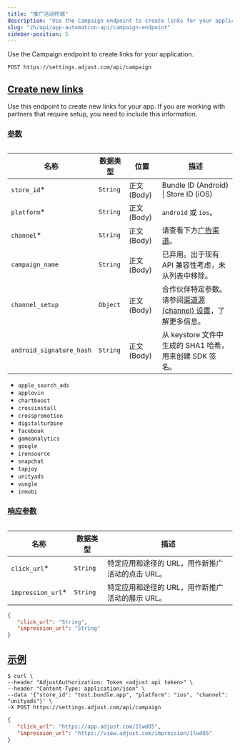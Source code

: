 ```yaml
---
title: "推广活动终端"
description: "Use the Campaign endpoint to create links for your application."
slug: "zh/api/app-automation-api/campaign-endpoint"
sidebar-position: 5
---
```


Use the Campaign endpoint to create links for your application.

<CodeBlock title="终端" highlight="/campaign">

```http
POST https://settings.adjust.com/api/campaign
```

</CodeBlock>

## [Create new links](create-new-links)

Use this endpoint to create new links for your app. If you are working with partners that require setup, you need to include this information.

### [参数](parameters)

<Table>

| 名称                     | 数据类型 | 位置          | 描述                                                                                                        |
| ------------------------ | -------- | ------------- | ----------------------------------------------------------------------------------------------------------- |
| `store_id`\*             | `String` | 正文 \(Body\) | Bundle ID \(Android\) \| Store ID \(iOS\)                                                                   |
| `platform`\*             | `String` | 正文 \(Body\) | `android` 或 `ios`。                                                                                        |
| `channel`\*              | `String` | 正文 \(Body\) | 请查看下方[广告渠道](#ad-networks)。                                                                        |
| `campaign_name`          | `String` | 正文 \(Body\) | 已弃用。出于现有 API 兼容性考虑，未从列表中移除。                                                           |
| `channel_setup`          | `Object` | 正文 \(Body\) | 合作伙伴特定参数。请参阅[渠道源 \(channel\) 设置](/en/api/app-automation-api/channel-setup)，了解更多信息。 |
| `android_signature_hash` | `String` | 正文 \(Body\) | 从 keystore 文件中生成的 SHA1 哈希，用来创建 SDK 签名。                                                     |

</Table>
<Accordion title="广告渠道">

-  `apple_search_ads`
-  `applovin`
-  `chartboost`
-  `crossinstall`
-  `crosspromotion`
-  `digitalturbine`
-  `facebook`
-  `gameanalytics`
-  `google`
-  `ironsource`
-  `snapchat`
-  `tapjoy`
-  `unityads`
-  `vungle`
-  `inmobi`

</Accordion>

### [响应参数](response-parameters)

<Table>

| 名称               | 数据类型 | 描述                                             |
| ------------------ | -------- | ------------------------------------------------ |
| `click_url`\*      | `String` | 特定应用和途径的 URL，用作新推广活动的点击 URL。 |
| `impression_url`\* | `String` | 特定应用和途径的 URL，用作新推广活动的展示 URL。 |

</Table>
<CodeBlock title="响应格式">

```json
{
   "click_url": "String",
   "impression_url": "String"
}
```

</CodeBlock>

## [示例](example)

<CodeBlock title="cURL" highlight="store_id, platform, channel">

```console
$ curl \
--header "AdjustAuthorization: Token <adjust api token>" \
--header "Content-Type: application/json" \
--data '{"store_id": "test.bundle.app", "platform": "ios", "channel": "unityads"}' \
-X POST https://settings.adjust.com/api/campaign
```

</CodeBlock>
<CodeBlock title="成功响应">

```json
{
   "click_url": "https://app.adjust.com/1lwd85",
   "impression_url": "https://view.adjust.com/impression/1lwd85"
}
```

</CodeBlock>
